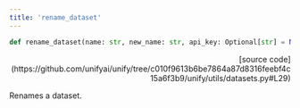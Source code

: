 ```yaml
---
title: 'rename_dataset'
---
```


```python
def rename_dataset(name: str, new_name: str, api_key: Optional[str] = None):
```

<p align="right">[source code](https://github.com/unifyai/unify/tree/c010f9613b6be7864a87d8316feebf4c15a6f3b9/unify/utils/datasets.py#L29)</p>

Renames a dataset.